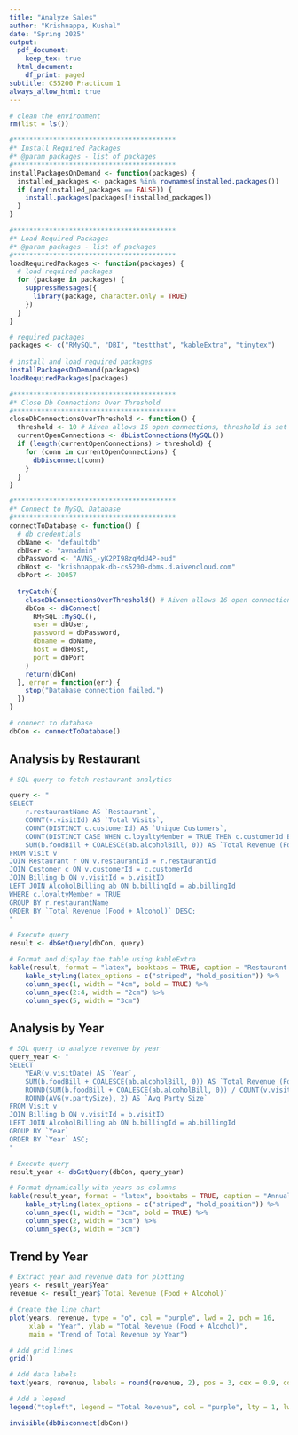 ```yaml
---
title: "Analyze Sales"
author: "Krishnappa, Kushal"
date: "Spring 2025"
output:
  pdf_document:
    keep_tex: true
  html_document:
    df_print: paged
subtitle: CS5200 Practicum 1
always_allow_html: true
---
```


```r
# clean the environment
rm(list = ls())
```

```r
#*****************************************
#* Install Required Packages
#* @param packages - list of packages
#*****************************************
installPackagesOnDemand <- function(packages) {
  installed_packages <- packages %in% rownames(installed.packages())
  if (any(installed_packages == FALSE)) {
    install.packages(packages[!installed_packages])
  }
}

#*****************************************
#* Load Required Packages
#* @param packages - list of packages
#*****************************************
loadRequiredPackages <- function(packages) {
  # load required packages
  for (package in packages) {
    suppressMessages({
      library(package, character.only = TRUE)
    })
  }
}

# required packages
packages <- c("RMySQL", "DBI", "testthat", "kableExtra", "tinytex")
  
# install and load required packages
installPackagesOnDemand(packages)
loadRequiredPackages(packages)
```

```r
#*****************************************
#* Close Db Connections Over Threshold
#*****************************************
closeDbConnectionsOverThreshold <- function() {
  threshold <- 10 # Aiven allows 16 open connections, threshold is set to 10
  currentOpenConnections <- dbListConnections(MySQL())
  if (length(currentOpenConnections) > threshold) {
    for (conn in currentOpenConnections) {
      dbDisconnect(conn)
    }
  }
}

#*****************************************
#* Connect to MySQL Database
#*****************************************
connectToDatabase <- function() {
  # db credentials
  dbName <- "defaultdb"
  dbUser <- "avnadmin"
  dbPassword <- "AVNS_-yK2PI98zqMdU4P-eud"
  dbHost <- "krishnappak-db-cs5200-dbms.d.aivencloud.com"
  dbPort <- 20057
  
  tryCatch({
    closeDbConnectionsOverThreshold() # Aiven allows 16 open connections
    dbCon <- dbConnect(
      RMySQL::MySQL(),
      user = dbUser,
      password = dbPassword,
      dbname = dbName,
      host = dbHost,
      port = dbPort
    )
    return(dbCon)
  }, error = function(err) {
    stop("Database connection failed.")
  })
}

# connect to database
dbCon <- connectToDatabase()
```

## **Analysis by Restaurant**
```r
# SQL query to fetch restaurant analytics

query <- "
SELECT 
    r.restaurantName AS `Restaurant`,
    COUNT(v.visitId) AS `Total Visits`,
    COUNT(DISTINCT c.customerId) AS `Unique Customers`,
    COUNT(DISTINCT CASE WHEN c.loyaltyMember = TRUE THEN c.customerId END) AS `Loyalty Customers`,
    SUM(b.foodBill + COALESCE(ab.alcoholBill, 0)) AS `Total Revenue (Food + Alcohol)`
FROM Visit v
JOIN Restaurant r ON v.restaurantId = r.restaurantId
JOIN Customer c ON v.customerId = c.customerId
JOIN Billing b ON v.visitId = b.visitID
LEFT JOIN AlcoholBilling ab ON b.billingId = ab.billingId
WHERE c.loyaltyMember = TRUE
GROUP BY r.restaurantName
ORDER BY `Total Revenue (Food + Alcohol)` DESC;
"

# Execute query
result <- dbGetQuery(dbCon, query)

# Format and display the table using kableExtra
kable(result, format = "latex", booktabs = TRUE, caption = "Restaurant Revenue Analysis", align = "c") %>%
    kable_styling(latex_options = c("striped", "hold_position")) %>%
    column_spec(1, width = "4cm", bold = TRUE) %>%
    column_spec(2:4, width = "2cm") %>%
    column_spec(5, width = "3cm") 
```

## **Analysis by Year**
```r
# SQL query to analyze revenue by year
query_year <- "
SELECT 
    YEAR(v.visitDate) AS `Year`,
    SUM(b.foodBill + COALESCE(ab.alcoholBill, 0)) AS `Total Revenue (Food + Alcohol)`,
    ROUND(SUM(b.foodBill + COALESCE(ab.alcoholBill, 0)) / COUNT(v.visitId), 2) AS `Avg Per Party Spent`,
    ROUND(AVG(v.partySize), 2) AS `Avg Party Size`
FROM Visit v
JOIN Billing b ON v.visitId = b.visitID
LEFT JOIN AlcoholBilling ab ON b.billingId = ab.billingId
GROUP BY `Year`
ORDER BY `Year` ASC;
"

# Execute query
result_year <- dbGetQuery(dbCon, query_year)

# Format dynamically with years as columns
kable(result_year, format = "latex", booktabs = TRUE, caption = "Annual Revenue Analysis", align = "c") %>%
    kable_styling(latex_options = c("striped", "hold_position")) %>%
    column_spec(1, width = "3cm", bold = TRUE) %>%
    column_spec(2, width = "3cm") %>%
    column_spec(3, width = "3cm")
```

## **Trend by Year**
```r
# Extract year and revenue data for plotting
years <- result_year$Year
revenue <- result_year$`Total Revenue (Food + Alcohol)`

# Create the line chart
plot(years, revenue, type = "o", col = "purple", lwd = 2, pch = 16,
     xlab = "Year", ylab = "Total Revenue (Food + Alcohol)",
     main = "Trend of Total Revenue by Year")

# Add grid lines
grid()

# Add data labels
text(years, revenue, labels = round(revenue, 2), pos = 3, cex = 0.9, col = "red")

# Add a legend
legend("topleft", legend = "Total Revenue", col = "purple", lty = 1, lwd = 2, pch = 16)

```

```r
invisible(dbDisconnect(dbCon))
```

